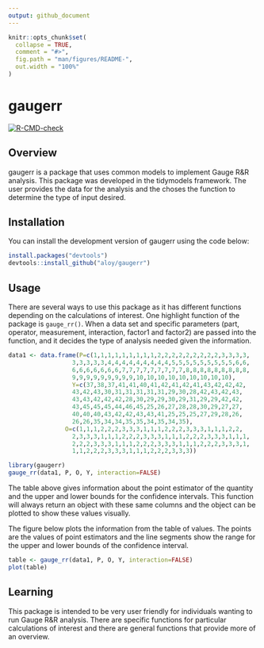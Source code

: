 ```yaml
---
output: github_document
---
```


<!-- README.md is generated from README.Rmd. Please edit that file -->

```r
knitr::opts_chunk$set(
  collapse = TRUE,
  comment = "#>",
  fig.path = "man/figures/README-",
  out.width = "100%"
)
```

# gaugerr

<!-- badges: start -->
  [![R-CMD-check](https://github.com/aloy/gaugerr/actions/workflows/R-CMD-check.yaml/badge.svg)](https://github.com/aloy/gaugerr/actions/workflows/R-CMD-check.yaml)
  <!-- badges: end -->

## Overview

gaugerr is a package that uses common models to implement Gauge R&R analysis. This package was developed in the tidymodels framework. The user provides the data for the analysis and the choses the function to determine the type of input desired. 

## Installation

You can install the development version of gaugerr using the code below:

```r
install.packages("devtools")
devtools::install_github("aloy/gaugerr")
```

## Usage

There are several ways to use this package as it has different functions depending on the calculations of interest. One highlight function of the package is `gauge_rr()`. When a data set and specific parameters (part, operator, measurement, interaction, factor1 and factor2) are passed into the function, and it decides the type of analysis needed given the information. 

```r
data1 <- data.frame(P=c(1,1,1,1,1,1,1,1,1,2,2,2,2,2,2,2,2,2,3,3,3,3,
                  3,3,3,3,3,4,4,4,4,4,4,4,4,4,5,5,5,5,5,5,5,5,5,6,6,
                  6,6,6,6,6,6,6,7,7,7,7,7,7,7,7,7,8,8,8,8,8,8,8,8,8,
                  9,9,9,9,9,9,9,9,9,10,10,10,10,10,10,10,10,10),
                  Y=c(37,38,37,41,41,40,41,42,41,42,41,43,42,42,42, 
                  43,42,43,30,31,31,31,31,31,29,30,28,42,43,42,43,
                  43,43,42,42,42,28,30,29,29,30,29,31,29,29,42,42,
                  43,45,45,45,44,46,45,25,26,27,28,28,30,29,27,27,
                  40,40,40,43,42,42,43,43,41,25,25,25,27,29,28,26,
                  26,26,35,34,34,35,35,34,35,34,35),
                O=c(1,1,1,2,2,2,3,3,3,1,1,1,2,2,2,3,3,3,1,1,1,2,2,
                  2,3,3,3,1,1,1,2,2,2,3,3,3,1,1,1,2,2,2,3,3,3,1,1,1,
                  2,2,2,3,3,3,1,1,1,2,2,2,3,3,3,1,1,1,2,2,2,3,3,3,1,
                  1,1,2,2,2,3,3,3,1,1,1,2,2,2,3,3,3))
```

```r
library(gaugerr)
gauge_rr(data1, P, O, Y, interaction=FALSE)
```

The table above gives information about the point estimator of the quantity and the upper and lower bounds for the confidence intervals. This function will always return an object with these same columns and the object can be plotted to show these values visually.  

The figure below plots the information from the table of values. The points are the values of point estimators and the line segments show the range for the upper and lower bounds of the confidence interval.

```r
table <- gauge_rr(data1, P, O, Y, interaction=FALSE)
plot(table)
```

## Learning 

This package is intended to be very user friendly for individuals wanting to run Gauge R&R analysis. There are specific functions for particular calculations of interest and there are general functions that provide more of an overview. 
